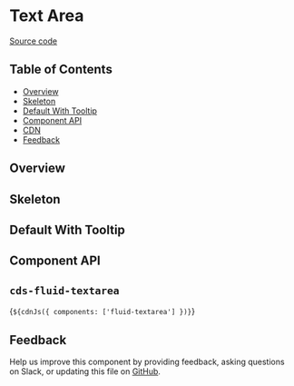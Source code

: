 
<Meta of={FluidTextAreaStories} />

# Text Area

[Source code](https://github.com/carbon-design-system/carbon/tree/main/packages/web-components/src/components/fluid-textarea)

## Table of Contents

- [Overview](#overview)
- [Skeleton](#skeleton)
- [Default With Tooltip](#default-with-tooltip)
- [Component API](#component-api)
- [CDN](#cdn)
- [Feedback](#feedback)

## Overview

<Canvas of={FluidTextAreaStories.Default} />

## Skeleton

<Canvas of={FluidTextAreaStories.Skeleton} />

## Default With Tooltip

<Canvas of={FluidTextAreaStories.DefaultWithTooltip} />

## Component API

## `cds-fluid-textarea`

<ArgTypes of="cds-textarea" />

<Markdown>{`${cdnJs({ components: ['fluid-textarea'] })}`}</Markdown>

## Feedback

Help us improve this component by providing feedback, asking questions on Slack,
or updating this file on
[GitHub](https://github.com/carbon-design-system/carbon/edit/main/packages/web-components/src/components/fluid-textarea/fluid-textarea.mdx).
